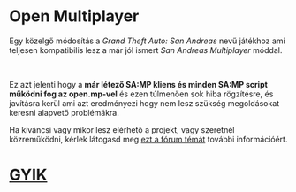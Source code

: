 <h1>Open Multiplayer</h1>

Egy közelgő módosítás a <em>Grand Theft Auto: San Andreas</em> nevű játékhoz ami teljesen
kompatibilis lesz a már jól ismert <em>San Andreas Multiplayer</em> móddal.

<br />

Ez azt jelenti hogy a <strong>már létező SA:MP kliens és minden SA:MP script működni fog az
open.mp-vel</strong> és ezen túlmenően sok hiba rögzítésre, és javításra kerül ami azt eredményezi
hogy nem lesz szükség megoldásokat keresni alapvető problémákra.

Ha kíváncsi vagy mikor lesz elérhető a projekt, vagy szeretnél közreműködni, kérlek látogasd meg
<a href="https://www.burgershot.gg/showthread.php?tid=99">ezt a fórum témát</a> további
információért. <h1> <a href="/faq">GYIK</a> </h1>
